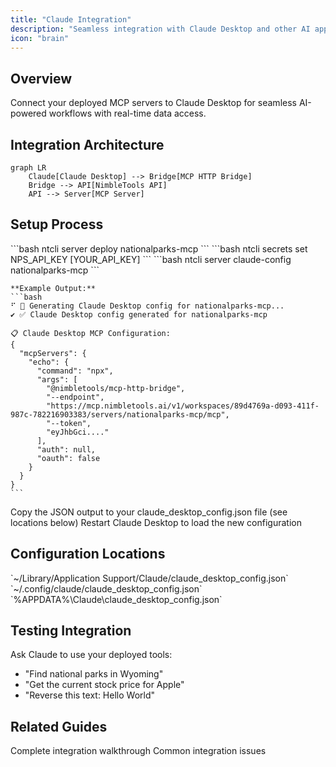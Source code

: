 ```yaml
---
title: "Claude Integration"
description: "Seamless integration with Claude Desktop and other AI applications"
icon: "brain"
---
```


## Overview

Connect your deployed MCP servers to Claude Desktop for seamless AI-powered workflows with real-time data access.

## Integration Architecture

```mermaid
graph LR
    Claude[Claude Desktop] --> Bridge[MCP HTTP Bridge]
    Bridge --> API[NimbleTools API]
    API --> Server[MCP Server]
```

## Setup Process

<Steps>
  <Step title="Deploy Server">
    ```bash
    ntcli server deploy nationalparks-mcp
    ```
  </Step>
  <Step title="Set Secret">
    ```bash 
    ntcli secrets set NPS_API_KEY [YOUR_API_KEY]
    ```
  </Step>

  <Step title="Generate Config">
    ```bash  
    ntcli server claude-config nationalparks-mcp
    ```
    
    **Example Output:**
    ```bash
    ⠋ 🔧 Generating Claude Desktop config for nationalparks-mcp...
    ✔ ✅ Claude Desktop config generated for nationalparks-mcp

    📋 Claude Desktop MCP Configuration:
    {
      "mcpServers": {
        "echo": {
          "command": "npx",
          "args": [
            "@nimbletools/mcp-http-bridge",
            "--endpoint",
            "https://mcp.nimbletools.ai/v1/workspaces/89d4769a-d093-411f-987c-782216903383/servers/nationalparks-mcp/mcp",
            "--token",
            "eyJhbGci...."
          ],
          "auth": null,
          "oauth": false
        }
      }
    }
    ```

  </Step>
  <Step title="Update Claude Config">
    Copy the JSON output to your claude_desktop_config.json file (see locations below)
  </Step>
  <Step title="Restart Claude">
    Restart Claude Desktop to load the new configuration
  </Step>
</Steps>

## Configuration Locations

<Tabs>
  <Tab title="macOS">
    `~/Library/Application Support/Claude/claude_desktop_config.json`
  </Tab>
  <Tab title="Linux">`~/.config/claude/claude_desktop_config.json`</Tab>
  <Tab title="Windows">`%APPDATA%\Claude\claude_desktop_config.json`</Tab>
</Tabs>

## Testing Integration

Ask Claude to use your deployed tools:

- "Find national parks in Wyoming"
- "Get the current stock price for Apple"
- "Reverse this text: Hello World"

## Related Guides

<CardGroup cols={2}>
  <Card
    title="Claude Desktop Example"
    icon="robot"
    href="/examples/claude-desktop"
  >
    Complete integration walkthrough
  </Card>
  <Card title="Troubleshooting" icon="wrench" href="/guides/troubleshooting">
    Common integration issues
  </Card>
</CardGroup>
